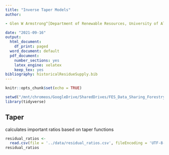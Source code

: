 ```yaml
---
title: "Inverse Taper Models"
author:

- Glen W Armstrong^[Department of Renewable Resources, University of Alberta]

date: "2021-09-16"
output:
  html_document:
    df_print: paged
  word_document: default
  pdf_document:
    number_sections: yes
    latex_engine: xelatex
    keep_tex: yes
bibliography: historicalResidueSupply.bib
---
```


```r
knitr::opts_chunk$set(echo = TRUE)
```

```r
setwd("/mnt/chromeos/GoogleDrive/SharedDrives/FES_Data_Sharing_Forestry/Manuscripts/histressupp/analysis")
library(tidyverse)
```

## Taper

calculates important ratios based on taper functions

```r



residual_ratios <-
  read.csv(file = '../data/residual_ratios.csv', fileEncoding = 'UTF-8-BOM')
residual_ratios

```